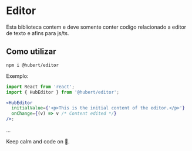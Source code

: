 
<Meta title="Libs/Editor/Overview" />

# Editor

Esta biblioteca contem e deve somente conter codigo relacionado a editor de texto e afins para js/ts.

## Como utilizar

```
npm i @hubert/editor
```

Exemplo:

```jsx
import React from 'react';
import { HubEditor } from '@hubert/editor';

<HubEditor
  initialValue={'<p>This is the initial content of the editor.</p>'}
  onChange={(v) => v /* Content edited */}
/>;
```

<HubEditor initialValue="<p>This is the initial content of the editor.</p>" />

...

Keep calm and code on 🤘.
